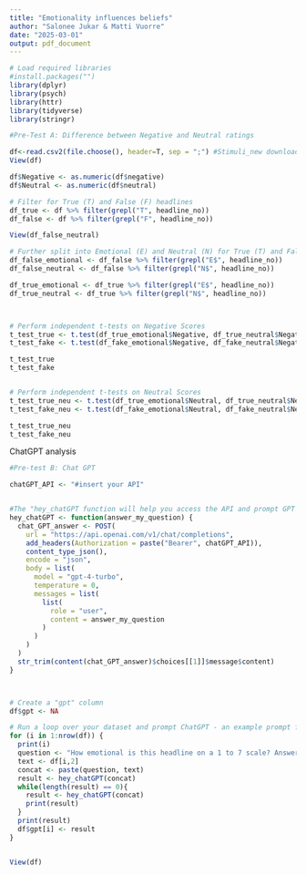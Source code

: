 ```yaml
---
title: "Emotionality influences beliefs"
author: "Salonee Jukar & Matti Vuorre"
date: "2025-03-01"
output: pdf_document
---
```


```r
# Load required libraries
#install.packages("")
library(dplyr)
library(psych)
library(httr)
library(tidyverse)
library(stringr)
```



```r

#Pre-Test A: Difference between Negative and Neutral ratings

df<-read.csv2(file.choose(), header=T, sep = ";") #Stimuli_new downloaded from python and edited to seperate the 3 columns with negative, neutral and positive values
View(df)

df$Negative <- as.numeric(df$negative)
df$Neutral <- as.numeric(df$neutral)

# Filter for True (T) and False (F) headlines
df_true <- df %>% filter(grepl("T", headline_no))
df_false <- df %>% filter(grepl("F", headline_no))

View(df_false_neutral)

# Further split into Emotional (E) and Neutral (N) for True (T) and False (F)
df_false_emotional <- df_false %>% filter(grepl("E$", headline_no))
df_false_neutral <- df_false %>% filter(grepl("N$", headline_no))

df_true_emotional <- df_true %>% filter(grepl("E$", headline_no))
df_true_neutral <- df_true %>% filter(grepl("N$", headline_no))



# Perform independent t-tests on Negative Scores
t_test_true <- t.test(df_true_emotional$Negative, df_true_neutral$Negative) #indicates that TE headlines had a higher negative score than TN headlines
t_test_fake <- t.test(df_fake_emotional$Negative, df_fake_neutral$Negative) #indicates that FE headlines had a higher negative score than FN headlines

t_test_true
t_test_fake


# Perform independent t-tests on Neutral Scores
t_test_true_neu <- t.test(df_true_emotional$Neutral, df_true_neutral$Neutral) #indicates that TE headlines had a lower neutral score than TN headlines
t_test_fake_neu <- t.test(df_fake_emotional$Neutral, df_fake_neutral$Neutral)#indicates that FE headlines had a lower neutral score than FN headlines

t_test_true_neu
t_test_fake_neu
```


ChatGPT analysis
```r

#Pre-test B: Chat GPT

chatGPT_API <- "#insert your API"


#The "hey_chatGPT function will help you access the API and prompt GPT 
hey_chatGPT <- function(answer_my_question) {
  chat_GPT_answer <- POST(
    url = "https://api.openai.com/v1/chat/completions",
    add_headers(Authorization = paste("Bearer", chatGPT_API)),
    content_type_json(),
    encode = "json",
    body = list(
      model = "gpt-4-turbo",
      temperature = 0,
      messages = list(
        list(
          role = "user",
          content = answer_my_question
        )
      )
    )
  )
  str_trim(content(chat_GPT_answer)$choices[[1]]$message$content)
}



# Create a "gpt" column
df$gpt <- NA

# Run a loop over your dataset and prompt ChatGPT - an example prompt for sentiment is given
for (i in 1:nrow(df)) {
  print(i)
  question <- "How emotional is this headline on a 1 to 7 scale? Answer only with a number, with 1 being “not at all emotional” and 7 being “very emotional.” Here is the headline:"
  text <- df[i,2]       
  concat <- paste(question, text)
  result <- hey_chatGPT(concat)
  while(length(result) == 0){
    result <- hey_chatGPT(concat)
    print(result)
  }
  print(result)
  df$gpt[i] <- result
}


View(df)

```



